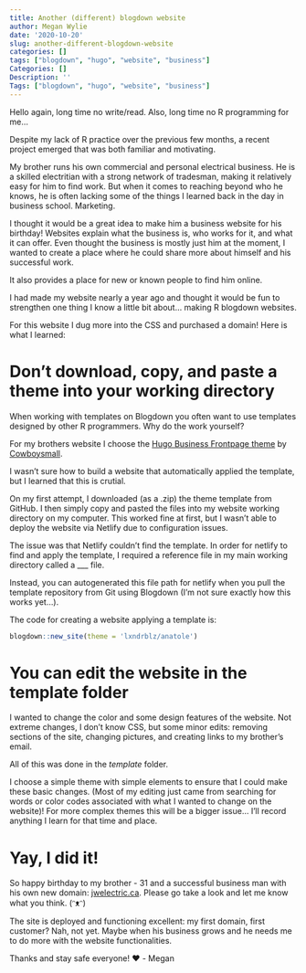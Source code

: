 ```yaml
---
title: Another (different) blogdown website
author: Megan Wylie
date: '2020-10-20'
slug: another-different-blogdown-website
categories: []
tags: ["blogdown", "hugo", "website", "business"]
Categories: []
Description: ''
Tags: ["blogdown", "hugo", "website", "business"]
---
```


Hello again, long time no write/read. Also, long time no R programming for me...

Despite my lack of R practice over the previous few months, a recent project emerged that was both familiar and motivating. 

My brother runs his own commercial and personal electrical business. He is a skilled electritian with a strong network of tradesman, making it relatively easy for him to find work. But when it comes to reaching beyond who he knows, he is often lacking some of the things I learned back in the day in business school. Marketing.

I thought it would be a great idea to make him a business website for his birthday! Websites explain what the business is, who works for it, and what it can offer. Even thought the business is mostly just him at the moment, I wanted to create a place where he could share more about himself and his successful work. 

It also provides a place for new or known people to find him online. 

I had made my website nearly a year ago and thought it would be fun to strengthen one thing I know a little bit about... making R blogdown websites.

For this website I dug more into the CSS and purchased a domain! Here is what I learned: 

# Don't download, copy, and paste a theme into your working directory

When working with templates on Blogdown you often want to use templates designed by other R programmers. Why do the work yourself?

For my brothers website I choose the [Hugo Business Frontpage theme](https://github.com/cowboysmall-tools/hugo-business-frontpage-theme) by [Cowboysmall](https://github.com/cowboysmall-tools). 

I wasn't sure how to build a website that automatically applied the template, but I learned that this is crutial. 

On my first attempt, I downloaded (as a .zip) the theme template from GitHub. I then simply copy and pasted the files into my website working directory on my computer. This worked fine at first, but I wasn't able to deploy the website via Netlify due to configuration issues.

The issue was that Netlify couldn't find the template. In order for netlify to find and apply the template, I required a reference file in my main working directory called a ___ file.

Instead, you can autogenerated this file path for netlify when you pull the template repository from Git using Blogdown (I'm not sure exactly how this works yet...).

The code for creating a website applying a template is:

```r
blogdown::new_site(theme = 'lxndrblz/anatole')
```

# You can edit the website in the template folder

I wanted to change the color and some design features of the website. Not extreme changes, I don't know CSS, but some minor edits: removing sections of the site, changing pictures, and creating links to my brother's email.

All of this was done in the *template* folder. 

I choose a simple theme with simple elements to ensure that I could make these basic changes. (Most of my editing just came from searching for words or color codes associated with what I wanted to change on the website)! For more complex themes this will be a bigger issue... I'll record anything I learn for that time and place.

# Yay, I did it!

So happy birthday to my brother - 31 and a successful business man with his own new domain: [jwelectric.ca](www.jwelectric.ca). Please go take a look and let me know what you think. (ᵔᴥᵔ) 

The site is deployed and functioning excellent: my first domain, first customer? Nah, not yet. Maybe when his business grows and he needs me to do more with the website functionalities.

Thanks and stay safe everyone! ❤️
- Megan




